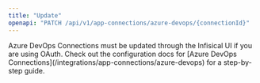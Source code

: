 ```yaml
---
title: "Update"
openapi: "PATCH /api/v1/app-connections/azure-devops/{connectionId}"
---
```


<Note>
    Azure DevOps Connections must be updated through the Infisical UI if you are using OAuth.
    Check out the configuration docs for [Azure DevOps Connections](/integrations/app-connections/azure-devops) for a step-by-step
    guide.
</Note>
